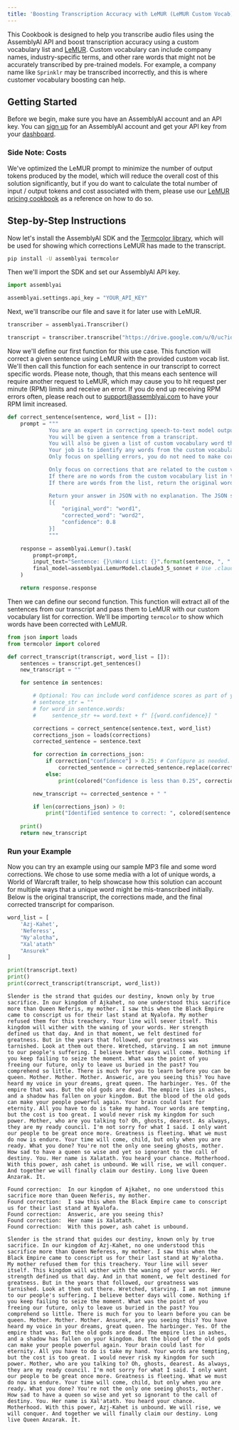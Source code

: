```yaml
---
title: 'Boosting Transcription Accuracy with LeMUR (LeMUR Custom Vocab)'
---
```


This Cookbook is designed to help you transcribe audio files using the AssemblyAI API and boost transcription accuracy using a custom vocabulary list and [LeMUR](https://www.assemblyai.com/blog/lemur/). Custom vocabulary can include company names, industry-specific terms, and other rare words that might not be accurately transcribed by pre-trained models. For example, a company name like `Sprinklr` may be transcribed incorrectly, and this is where customer vocabulary boosting can help.

## Getting Started

Before we begin, make sure you have an AssemblyAI account and an API key. You can [sign up](https://www.assemblyai.com/dashboard/signup/) for an AssemblyAI account and get your API key from your [dashboard](https://www.assemblyai.com/app/account).

### Side Note: Costs

We've optimized the LeMUR prompt to minimize the number of output tokens produced by the model, which will reduce the overall cost of this solution significantly, but if you do want to calculate the total number of input / output tokens and cost associated with them, please use our [LeMUR pricing cookbook](https://github.com/AssemblyAI/cookbook/blob/master/lemur/counting-tokens.ipynb) as a reference on how to do so.

## Step-by-Step Instructions

Now let's install the AssemblyAI SDK and the [Termcolor library](https://pypi.org/project/termcolor/), which will be used for showing which corrections LeMUR has made to the transcript.


```bash
pip install -U assemblyai termcolor
```

Then we'll import the SDK and set our AssemblyAI API key.


```python
import assemblyai

assemblyai.settings.api_key = "YOUR_API_KEY"
```

Next, we'll transcribe our file and save it for later use with LeMUR.


```python
transcriber = assemblyai.Transcriber()

transcript = transcriber.transcribe("https://drive.google.com/u/0/uc?id=1E1UUnabkXH-wN-CGbr-zd9dT_izZg1e6&export=download")
```

Now we'll define our first function for this use case. This function will correct a given sentence using LeMUR with the provided custom vocab list. We'll then call this function for each sentence in our transcript to correct specific words. Please note, though, that this means each sentence will require another request to LeMUR, which may cause you to hit request per minute (RPM) limits and receive an error. If you do end up receiving RPM errors often, please reach out to support@assemblyai.com to have your RPM limit increased.


```python
def correct_sentence(sentence, word_list = []):
    prompt = """
             You are an expert in correcting speech-to-text model outputs given a list of custom vocabulary words.
             You will be given a sentence from a transcript.
             You will also be given a list of custom vocabulary word that could be in the sentence.
             Your job is to identify any words from the custom vocabulary list that are in the sentence and correct them if they are spelled incorrectly.
             Only focus on spelling errors, you do not need to make corrections for miscased words.

             Only focus on corrections that are related to the custom vocabulary list.
             If there are no words from the custom vocabulary list in the sentence, you should return an empty array.
             If there are words from the list, return the original word, the corrected word, and your confidence in the correction.

             Return your answer in JSON with no explanation. The JSON should have the following format:
             [{
                 "original_word": "word1",
                 "corrected_word": "word2",
                 "confidence": 0.8
             }]
             """
    
    response = assemblyai.Lemur().task(
        prompt=prompt,
        input_text="Sentence: {}\nWord List: {}".format(sentence, ", ".join(word_list)),
        final_model=assemblyai.LemurModel.claude3_5_sonnet # Use .claude3_haiku for a faster, more cost-effective option.
    )

    return response.response
```

Then we can define our second function. This function will extract all of the sentences from our transcript and pass them to LeMUR with our custom vocabulary list for correction. We'll be importing `termcolor` to show which words have been corrected with LeMUR.


```python
from json import loads
from termcolor import colored

def correct_transcript(transcript, word_list = []):
    sentences = transcript.get_sentences()
    new_transcript = ""

    for sentence in sentences:

        # Optional: You can include word confidence scores as part of your input to guide LeMUR to incorrectly spelled words.
        # sentence_str = ""
        # for word in sentence.words:
        #     sentence_str += word.text + f" [{word.confidence}] "

        corrections = correct_sentence(sentence.text, word_list)
        corrections_json = loads(corrections)
        corrected_sentence = sentence.text

        for correction in corrections_json:
            if correction["confidence"] > 0.25: # Configure as needed.
                corrected_sentence = corrected_sentence.replace(correction["original_word"], correction["corrected_word"])
            else:
                print(colored("Confidence is less than 0.25", correction["original_word"], correction["corrected_word"], correction["confidence"], "red"))

        new_transcript += corrected_sentence + " "

        if len(corrections_json) > 0:
            print("Identified sentence to correct: ", colored(sentence.text, "yellow"))
    
    print()
    return new_transcript

```

### Run your Example

Now you can try an example using our sample MP3 file and some word corrections. We chose to use some media with a lot of unique words, a World of Warcraft trailer, to help showcase how this solution can account for multiple ways that a unique word might be mis-transcribed initially. Below is the original transcript, the corrections made, and the final corrected transcript for comparison.


```python
word_list = [
    'Azj-Kahet',
    'Neferess',
    "Ny'alotha",
    "Xal'atath"
    "Ansurek"
]

print(transcript.text)
print()
print(correct_transcript(transcript, word_list))
```

```
Slender is the strand that guides our destiny, known only by true sacrifice. In our kingdom of Ajkahet, no one understood this sacrifice more than Queen Neferis, my mother. I saw this when the Black Empire came to conscript us for their last stand at Nyalofa. My mother refused them for this treachery. Your line will sever itself. This kingdom will wither with the waning of your words. Her strength defined us that day. And in that moment, we felt destined for greatness. But in the years that followed, our greatness was tarnished. Look at them out there. Wretched, starving. I am not immune to our people's suffering. I believe better days will come. Nothing if you keep failing to seize the moment. What was the point of you freeing our future, only to leave us buried in the past? You comprehend so little. There is much for you to learn before you can be queen. Mother. Mother. Mother. Answeric, are you seeing this? You have heard my voice in your dreams, great queen. The harbinger. Yes. Of the empire that was. But the old gods are dead. The empire lies in ashes, and a shadow has fallen on your kingdom. But the blood of the old gods can make your people powerful again. Your brain could last for eternity. All you have to do is take my hand. Your words are tempting, but the cost is too great. I would never risk my kingdom for such power. Mother, who are you talking to? Oh, ghosts, dearest. As always, they are my ready council. I'm not sorry for what I said. I only want our people to be great once more. Greatness is fleeting. What we must do now is endure. Your time will come, child, but only when you are ready. What you done? You're not the only one seeing ghosts, mother. How sad to have a queen so wise and yet so ignorant to the call of destiny. You. Her name is Xalatath. You heard your chance. Motherhood. With this power, ash cahet is unbound. We will rise, we will conquer. And together we will finally claim our destiny. Long live Queen Anzarak. It.

Found correction:  In our kingdom of Ajkahet, no one understood this sacrifice more than Queen Neferis, my mother.
Found correction:  I saw this when the Black Empire came to conscript us for their last stand at Nyalofa.
Found correction:  Answeric, are you seeing this?
Found correction:  Her name is Xalatath.
Found correction:  With this power, ash cahet is unbound.

Slender is the strand that guides our destiny, known only by true sacrifice. In our kingdom of Azj-Kahet, no one understood this sacrifice more than Queen Neferess, my mother. I saw this when the Black Empire came to conscript us for their last stand at Ny'alotha. My mother refused them for this treachery. Your line will sever itself. This kingdom will wither with the waning of your words. Her strength defined us that day. And in that moment, we felt destined for greatness. But in the years that followed, our greatness was tarnished. Look at them out there. Wretched, starving. I am not immune to our people's suffering. I believe better days will come. Nothing if you keep failing to seize the moment. What was the point of you freeing our future, only to leave us buried in the past? You comprehend so little. There is much for you to learn before you can be queen. Mother. Mother. Mother. Ansurek, are you seeing this? You have heard my voice in your dreams, great queen. The harbinger. Yes. Of the empire that was. But the old gods are dead. The empire lies in ashes, and a shadow has fallen on your kingdom. But the blood of the old gods can make your people powerful again. Your brain could last for eternity. All you have to do is take my hand. Your words are tempting, but the cost is too great. I would never risk my kingdom for such power. Mother, who are you talking to? Oh, ghosts, dearest. As always, they are my ready council. I'm not sorry for what I said. I only want our people to be great once more. Greatness is fleeting. What we must do now is endure. Your time will come, child, but only when you are ready. What you done? You're not the only one seeing ghosts, mother. How sad to have a queen so wise and yet so ignorant to the call of destiny. You. Her name is Xal'atath. You heard your chance. Motherhood. With this power, Azj-Kahet is unbound. We will rise, we will conquer. And together we will finally claim our destiny. Long live Queen Anzarak. It. 
```